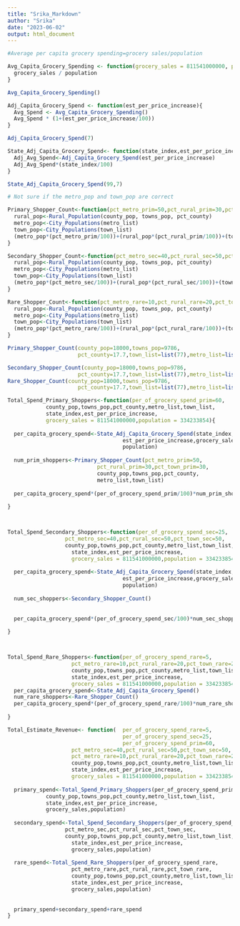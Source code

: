 ```yaml
---
title: "Srika_Markdown"
author: "Srika"
date: "2023-06-02"
output: html_document
---
```


```r
#Average per capita grocery spending=grocery sales/population
```

```r
Avg_Capita_Grocery_Spending <- function(grocery_sales = 811541000000, population = 334233854) {
  grocery_sales / population
}
```

```r
Avg_Capita_Grocery_Spending()
```

```r
Adj_Capita_Grocery_Spend <- function(est_per_price_increase){
  Avg_Spend <- Avg_Capita_Grocery_Spending()
  Avg_Spend * (1+(est_per_price_increase/100))
}
```

```r
Adj_Capita_Grocery_Spend(7)
```

```r
State_Adj_Capita_Grocery_Spend<- function(state_index,est_per_price_increase){
  Adj_Avg_Spend<-Adj_Capita_Grocery_Spend(est_per_price_increase)
  Adj_Avg_Spend*(state_index/100)
}
```

```r
State_Adj_Capita_Grocery_Spend(99,7)
```

```r
# Not sure if the metro_pop and town_pop are correct

Primary_Shopper_Count<-function(pct_metro_prim=50,pct_rural_prim=30,pct_town_prim=30,county_pop, towns_pop, pct_county,metro_list,town_list){
  rural_pop<-Rural_Population(county_pop, towns_pop, pct_county)
  metro_pop<-City_Populations(metro_list)
  town_pop<-City_Populations(town_list)
  (metro_pop*(pct_metro_prim/100))+(rural_pop*(pct_rural_prim/100))+(town_pop*(pct_town_prim/100))
}

Secondary_Shopper_Count<-function(pct_metro_sec=40,pct_rural_sec=50,pct_town_sec=50,county_pop, towns_pop, pct_county,metro_list,town_list){
  rural_pop<-Rural_Population(county_pop, towns_pop, pct_county)
  metro_pop<-City_Populations(metro_list)
  town_pop<-City_Populations(town_list)
  (metro_pop*(pct_metro_sec/100))+(rural_pop*(pct_rural_sec/100))+(town_pop*(pct_town_sec/100))
}

Rare_Shopper_Count<-function(pct_metro_rare=10,pct_rural_rare=20,pct_town_rare=20,county_pop, towns_pop, pct_county,metro_list,town_list){
  rural_pop<-Rural_Population(county_pop, towns_pop, pct_county)
  metro_pop<-City_Populations(metro_list)
  town_pop<-City_Populations(town_list)
  (metro_pop*(pct_metro_rare/100))+(rural_pop*(pct_rural_rare/100))+(town_pop*(pct_town_rare/100))
}
```


```r
Primary_Shopper_Count(county_pop=18000,towns_pop=9786,
                      pct_county=17.7,town_list=list(77),metro_list=list(2650))

Secondary_Shopper_Count(county_pop=18000,towns_pop=9786,
                      pct_county=17.7,town_list=list(77),metro_list=list(2650))
Rare_Shopper_Count(county_pop=18000,towns_pop=9786,
                      pct_county=17.7,town_list=list(77),metro_list=list(2650))
```


```r
Total_Spend_Primary_Shoppers<-function(per_of_grocery_spend_prim=60,                      pct_metro_prim=50,pct_rural_prim=30,pct_town_prim=30,
            county_pop,towns_pop,pct_county,metro_list,town_list,
            state_index,est_per_price_increase,
            grocery_sales = 811541000000,population = 334233854){
  
  per_capita_grocery_spend<-State_Adj_Capita_Grocery_Spend(state_index,
                                    est_per_price_increase,grocery_sales,
                                    population)
  
  num_prim_shoppers<-Primary_Shopper_Count(pct_metro_prim=50,
                            pct_rural_prim=30,pct_town_prim=30,
                            county_pop,towns_pop,pct_county,
                            metro_list,town_list)
  
  per_capita_grocery_spend*(per_of_grocery_spend_prim/100)*num_prim_shoppers
  
}



Total_Spend_Secondary_Shoppers<-function(per_of_grocery_spend_sec=25,
                  pct_metro_sec=40,pct_rural_sec=50,pct_town_sec=50,
                  county_pop,towns_pop,pct_county,metro_list,town_list,
                    state_index,est_per_price_increase,
                    grocery_sales = 811541000000,population = 334233854){
 
  per_capita_grocery_spend<-State_Adj_Capita_Grocery_Spend(state_index,
                                    est_per_price_increase,grocery_sales,
                                    population)
 
  num_sec_shoppers<-Secondary_Shopper_Count()
  
  
  per_capita_grocery_spend*(per_of_grocery_spend_sec/100)*num_sec_shoppers
 
}



Total_Spend_Rare_Shoppers<-function(per_of_grocery_spend_rare=5,
                    pct_metro_rare=10,pct_rural_rare=20,pct_town_rare=20,
                    county_pop,towns_pop,pct_county,metro_list,town_list,
                    state_index,est_per_price_increase,
                    grocery_sales = 811541000000,population = 334233854){
  per_capita_grocery_spend<-State_Adj_Capita_Grocery_Spend()
  num_rare_shoppers<-Rare_Shopper_Count()
  per_capita_grocery_spend*(per_of_grocery_spend_rare/100)*num_rare_shoppers
  
}
```

```r
Total_Estimate_Revenue<- function(  per_of_grocery_spend_rare=5,
                                    per_of_grocery_spend_sec=25,
                                    per_of_grocery_spend_prim=60,                                    pct_metro_prim=50,pct_rural_prim=30,pct_town_prim=30,
                    pct_metro_sec=40,pct_rural_sec=50,pct_town_sec=50,
                    pct_metro_rare=10,pct_rural_rare=20,pct_town_rare=20,
                    county_pop,towns_pop,pct_county,metro_list,town_list,
                    state_index,est_per_price_increase,
                    grocery_sales = 811541000000,population = 334233854){
  
  primary_spend<-Total_Spend_Primary_Shoppers(per_of_grocery_spend_prim,                      pct_metro_prim,pct_rural_prim,pct_town_prim,
            county_pop,towns_pop,pct_county,metro_list,town_list,
            state_index,est_per_price_increase,
            grocery_sales,population)
  
  secondary_spend<-Total_Spend_Secondary_Shoppers(per_of_grocery_spend_sec,
                  pct_metro_sec,pct_rural_sec,pct_town_sec,
                  county_pop,towns_pop,pct_county,metro_list,town_list,
                    state_index,est_per_price_increase,
                    grocery_sales,population)
  
  rare_spend<-Total_Spend_Rare_Shoppers(per_of_grocery_spend_rare,
                    pct_metro_rare,pct_rural_rare,pct_town_rare,
                    county_pop,towns_pop,pct_county,metro_list,town_list,
                    state_index,est_per_price_increase,
                    grocery_sales,population)
  
  
  primary_spend+secondary_spend+rare_spend
}
```


